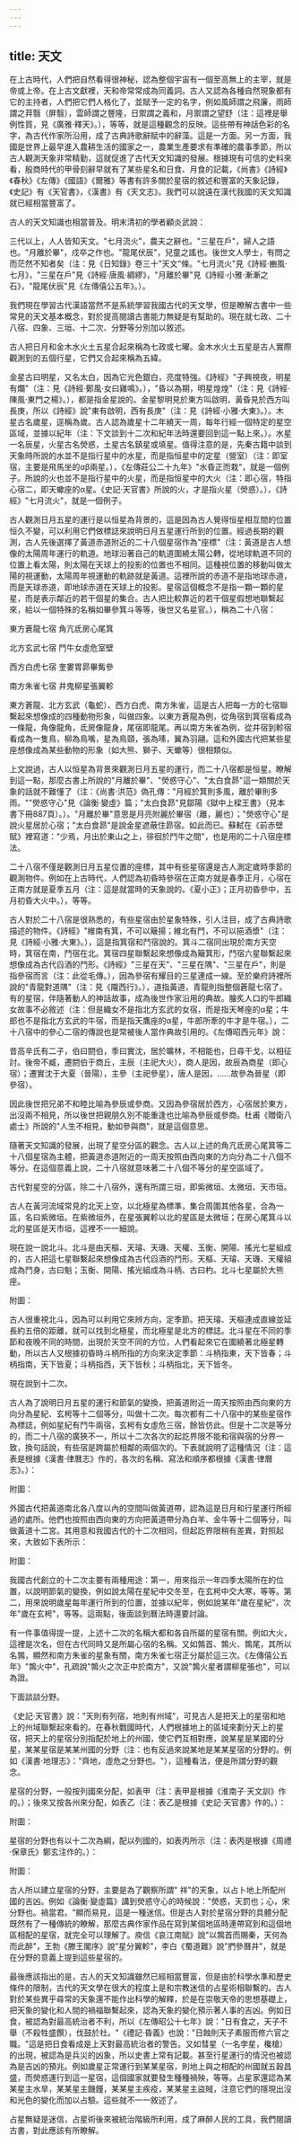 ```yaml
---
---
---
```

title: 天文
---



在上古時代，人們把自然看得很神秘，認為整個宇宙有一個至高無上的主宰，就是帝或上帝。在上古文獻裡，天和帝常常成為同義詞。古人又認為各種自然現象都有它的主持者，人們把它們人格化了，並賦予一定的名字，例如風師謂之飛廉，雨師謂之荓翳（屏翳），雲師謂之豐隆，日禦謂之義和，月禦謂之望舒（注：這裡是舉例性質，見《廣雅·釋天》。），等等，就是這種觀念的反映。這些帶有神話色彩的名字，為古代作家所沿用，成了古典詩歌辭賦中的辭藻。這是一方面。另一方面，我國是世界上最早進入農耕生活的國家之一，農業生產要求有準確的農事季節，所以古人觀測天象非常精勤，這就促進了古代天文知識的發展。根據現有可信的史料來看，殷商時代的甲骨刻辭早就有了某些星名和日食、月食的記載，《尚書》《詩經》《春秋》《左傳》《國語》《爾雅》等書有許多關於星宿的敘述和豐富的天象記錄，《史記》有《天官書》，《漢書》有《天文志》。我們可以說遠在漢代我國的天文知識就已經相當豐富了。

古人的天文知識也相當普及。明末清初的學者顧炎武說：

三代以上，人人皆知天文。"七月流火"，農夫之辭也。"三星在戶"，婦人之語也。"月離於畢"，戍卒之作也。"龍尾伏辰"，兒童之謠也。後世文人學士，有問之而茫然不知者矣（注：見《日知錄》卷三十"天文"條。"七月流火"見《詩經·豳風·七月》，"三星在戶"見《詩經·唐風·綢繆》，"月離於畢"見《詩經·小雅·漸漸之石》，"龍尾伏辰"見《左傳僖公五年》。）。

我們現在學習古代漢語當然不是系統學習我國古代的天文學，但是瞭解古書中一些常見的天文基本概念，對於提高閱讀古書能力無疑是有幫助的。現在就七政、二十八宿、四象、三垣、十二次、分野等分別加以敘述。

古人把日月和金木水火土五星合起來稱為七政或七曜。金木水火土五星是古人實際觀測到的五個行星，它們又合起來稱為五緯。

金星古曰明星，又名太白，因為它光色銀白，亮度特強。《詩經》"子興視夜，明星有爛"（注：見《詩經·鄭風·女曰雞鳴》。），"昏以為期，明星煌煌"（注：見《詩經·陳風·東門之楊》。），都是指金星說的。金星黎明見於東方叫啟明，黃昏見於西方叫長庚，所以《詩經》說"東有啟明，西有長庚"（注：見《詩經·小雅·大東》。）。木星古名歲星，逕稱為歲。古人認為歲星十二年繞天一周，每年行經一個特定的星空區域，並據以紀年（注：下文談到十二次和紀年法時還要回到這一點上來。）。水星一名辰星，火星古名熒惑，土星古名鎮星或填星。值得注意的是，先秦古籍中談到天象時所說的水並不是指行星中的水星，而是指恒星中的定星（營室）（注：即室宿，主要是飛馬坐的αβ兩星。），《左傳莊公二十九年》"水昏正而栽"，就是一個例子。所說的火也並不是指行星中的火星，而是指恒星中的大火（注：即心宿，特指心宿二，即天蠍座的α星。《史記·天官書》所說的火，才是指火星（熒惑）。），《詩經》"七月流火"，就是一個例子。

古人觀測日月五星的運行是以恒星為背景的，這是因為古人覺得恒星相互間的位置恒久不變，可以利用它們做標誌來說明日月五星運行所到的位置。經過長期的觀測，古人先後選擇了黃道赤道附近的二十八個星宿作為"座標"（注：黃道是古人想像的太陽周年運行的軌道。地球沿著自己的軌道圍繞太陽公轉，從地球軌道不同的位置上看太陽，則太陽在天球上的投影的位置也不相同。這種視位置的移動叫做太陽的視運動，太陽周年視運動的軌跡就是黃道。這裡所說的赤道不是指地球赤道，而是天球赤道，即地球赤道在天球上的投影。星宿這個概念不是指一顆一顆的星星，而是表示鄰近的若干個星的集合。古人把比較靠近的若干個星假想地聯繫起來，給以一個特殊的名稱如畢參箕斗等等，後世又名星官。），稱為二十八宿：

東方蒼龍七宿 角亢氐房心尾箕

北方玄武七宿 鬥牛女虛危室壁

西方白虎七宿 奎婁胃昴畢觜參

南方朱雀七宿 井鬼柳星張翼軫

東方蒼龍、北方玄武（龜蛇）、西方白虎、南方朱雀，這是古人把每一方的七宿聯繫起來想像成的四種動物形象，叫做四象。以東方蒼龍為例，從角宿到箕宿看成為一條龍，角像龍角，氐房像龍身，尾宿即龍尾。再以南方朱雀為例，從井宿到軫宿看成為一隻鳥，柳為鳥嘴，星為鳥頸，張為嗉，翼為羽翮。這和外國古代把某些星座想像成為某些動物的形象（如大熊、獅子、天蠍等）很相類似。

上文說過，古人以恒星為背景來觀測日月五星的運行，而二十八宿都是恒星。瞭解到這一點，那麼古書上所說的"月離於畢"、"熒惑守心"、"太白食昴"這一類關於天象的話就不難懂了（注：《尚書·洪范》偽孔傳："月經於箕則多風，離於畢則多雨。""熒惑守心"見《論衡·變虛》篇；"太白食昴"見鄒陽《獄中上樑王書》（見本書下冊887頁）。）。"月離於畢"意思是月亮附麗於畢宿（離，麗也）；"熒惑守心"是說火星居於心宿；"太白食昴"是說金星遮蔽住昴宿。如此而已。蘇軾在《前赤壁賦》裡寫道："少焉，月出於東山之上，徘徊於鬥牛之間"，也是用的二十八宿座標法。

二十八宿不僅是觀測日月五星位置的座標，其中有些星宿還是古人測定歲時季節的觀測物件。例如在上古時代，人們認為初昏時參宿在正南方就是春季正月，心宿在正南方就是夏季五月（注：這是就當時的天象說的。《夏小正》；正月初昏參中，五月初昏大火中。），等等。

古人對於二十八宿是很熟悉的，有些星宿由於星象特殊，引人注目，成了古典詩歌描述的物件。《詩經》"維南有箕，不可以簸揚；維北有鬥，不可以挹酒漿"（注：見《詩經·小雅·大東》。），這是指箕宿和鬥宿說的。箕斗二宿同出現於南方天空時，箕宿在南，鬥宿在北。箕宿四星聯繫起來想像成為簸箕形，鬥宿六星聯繫起來想像成為古代舀酒的鬥形。《詩經》"三星在天"、"三星在隅"、"三星在戶"，則是指參宿而言（注：此從毛傳。），因為參宿有耀目的三星連成一線。至於樂府詩裡所說的"青龍對道隅"（注：見《隴西行》。），道指黃道，青龍則指整個蒼龍七宿了。有的星宿，伴隨著動人的神話故事，成為後世作家沿用的典故。膾炙人口的牛郎織女故事不必敘述（注：但是織女不是指北方玄武的女宿，而是指天琴座的α星；牛郎也不是指北方玄武的牛宿，而是指天鷹座的α星，牛郎所牽的牛才是牛宿。），二十八宿中的參心二宿的傳說也是常被後人當作典故引用的。《左傳昭西元年》說：

昔高辛氏有二子，伯曰閼伯，季曰實沈，居於曠林，不相能也，日尋干戈，以相征討。後帝不臧，遷閼伯于商丘，主辰（主祀大火），商人是因，故辰為商星（即心宿）；遷實沈于大夏（晉陽），主參（主祀參星），唐人是因，……故參為晉星（即參宿）。

因此後世把兄弟不和睦比喻為參辰或參商。又因為參宿居於西方，心宿居於東方，出沒兩不相見，所以後世把親朋久別不能重逢也比喻為參辰或參商。杜甫《贈衛八處士》所說的"人生不相見，動如參與商"，就是這個意思。

隨著天文知識的發展，出現了星空分區的觀念。古人以上述的角亢氐房心尾箕等二十八個星宿為主體，把黃道赤道附近的一周天按照由西向東的方向分為二十八個不等分。在這個意義上說，二十八宿就意味著二十八個不等分的星空區域了。

古代對星空的分區，除二十八宿外，還有所謂三垣，即紫微垣、太微垣、天市垣。

古人在黃河流域常見的北天上空，以北極星為標準，集合周圍其他各星，合為一區，名曰紫微垣。在紫微垣外，在星張翼軫以北的星區是太微垣；在房心尾箕斗以北的星區是天市垣，這裡不一一細說。

現在說一說北斗。北斗是由天樞、天璿、天璣、天權、玉衡、開陽、搖光七星組成的，古人把這七星聯繫起來想像成為古代舀酒的鬥形。天樞、天璿、天璣、天權組成為鬥身，古曰魁；玉衡、開陽、搖光組成為斗柄、古曰杓。北斗七星屬於大熊座。

附圖：

古人很重視北斗，因為可以利用它來辨方向，定季節。把天璿、天樞連成直線並延長約五倍的距離，就可以找到北極星，而北極星是北方的標誌。北斗星在不同的季節和夜晚不同的時間，出現於天空不同的方位，人們看起來它在圍繞著北極星轉動，所以古人又根據初昏時斗柄所指的方向來決定季節：斗柄指東，天下皆春；斗柄指南，天下皆夏；斗柄指西，天下皆秋；斗柄指北，天下皆冬。

現在說到十二次。

古人為了說明日月五星的運行和節氣的變換，把黃道附近一周天按照由西向東的方向分為星紀、玄枵等十二個等分，叫做十二次。每次都有二十八宿中的某些星宿作為標誌，例如星紀有鬥牛兩宿，玄枵有女虛危三宿，餘皆仿此。但是十二次是等分的，而二十八宿的廣狹不一，所以十二次各次的起訖界限不能和宿與宿的分界一致，換句話說，有些宿是跨屬於相鄰的兩個次的。下表就說明了這種情況（注：這表是根據《漢書·律曆志》作的，各次的名稱、寫法和順序都根據《漢書·律曆志》。）：

附圖：

外國古代把黃道南北各八度以內的空間叫做黃道帶，認為這是日月和行星運行所經過的處所。他們也按照由西向東的方向把黃道帶分為白羊、金牛等十二個等分，叫做黃道十二宮。其用意和我國古代的十二次相同，但起訖界限稍有差異，對照起來，大致如下表所示：

附圖：

我國古代創立的十二次主要有兩種用途：第一，用來指示一年四季太陽所在的位置，以說明節氣的變換，例如說太陽在星紀中交冬至，在玄枵中交大寒，等等。第二，用來說明歲星每年運行所到的位置，並據以紀年，例如說某年"歲在星紀"，次年"歲在玄枵"，等等。這兩點，後面談到曆法時還要討論。

有一件事值得提一提，上述十二次的名稱大都和各自所屬的星宿有關。例如大火，這裡是次名，但在古代同時又是所屬心宿的名稱。又如鶉首、鶉火、鶉尾，其所以名鶉，顯然和南方朱雀的星象有關，南方朱雀七宿正分屬於這三次。《左傳僖公五年》"鶉火中"，孔疏說"鶉火之次正中於南方"，又說"鶉火星者謂柳星張也"，可以為證。

下面談談分野。

《史記·天官書》說："天則有列宿，地則有州域"，可見古人是把天上的星宿和地上的州域聯繫起來看的。在春秋戰國時代，人們根據地上的區域來劃分天上的星宿，把天上的星宿分別指配於地上的州國，使它們互相對應，說某星是某國的分星，某某星宿是某某州國的分野（注：也有反過來說某地是某某星宿的分野的。例如《漢書·地理志》："齊地，虛危之分野也。"），這種看法，便是所謂分野的觀念。

星宿的分野，一般按列國來分配，如表甲（注：表甲是根據《淮南子·天文訓》作的。）；後來又按各州來分配，如表乙（注：表乙是根據《史記·天官書》作的。）：

附圖：

星宿的分野也有以十二次為綱，配以列國的，如表丙所示（注：表丙是根據《周禮·保章氏》鄭玄注作的。）：

附圖：

古人所以建立星宿的分野，主要是為了觀察所謂" 祥"的天象，以占卜地上所配州國的吉凶。例如《論衡·變虛篇》講到熒惑守心的時候說："熒惑，天罰也；心，宋分野也。禍當君。"顯而易見，這是一種迷信。但是古人對於星宿分野的具體分配既然有了一種傳統的瞭解，那麼古典作家作品在寫到某個地區時連帶寫到和這個地區相配的星宿，就完全可以理解了。庾信《哀江南賦》說"以鶉首而賜秦，天何為而此醉"，王勃《滕王閣序》說"星分翼軫"，李白《蜀道難》說"捫參曆井"，就是在分野的意義上提到這些星宿的。

最後應該指出的是，古人的天文知識雖然已經相當豐富，但是由於科學水準和歷史條件的限制，古代的天文學在很大的程度上是和宗教迷信的占星術相聯繫的。古人對於某些異乎尋常的天象還不能作出科學的解釋，於是在崇敬天帝的思想基礎上，把天象的變化和人間的禍福聯繫起來，認為天象的變化預示著人事的吉凶。例如日食，被認為對最高統治者不利，所以《左傳昭公十七年》說："日有食之，天子不舉（不殺牲盛饌），伐鼓於社。"《禮記·昏義》也說："日蝕則天子素服而修六官之職。"這是把日食看成是上天對最高統治者的警告。又如彗星（一名孛星，欃槍）的出現，被認為是兵災的凶象，所以史書上常有記載。甚至行星運行的情況也被認為是吉凶的預兆。例如歲星正常運行到某某星宿，則地上與之相配的州國就五穀昌盛，而熒惑運行到這一星宿，這個國家就要發生種種禍殃，等等。占星家還認為某某星主水旱，某某星主饑饉，某某星主疾疫，某某星主盜賊，注意它們的隱現出沒和光色的變化而加以占驗。這些就不一一敘述了。

占星無疑是迷信，占星術後來被統治階級所利用，成了麻醉人民的工具，我們閱讀古書，對此應該有所瞭解。
